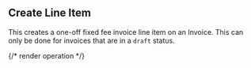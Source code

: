 ## Create Line Item

This creates a one-off fixed fee invoice line item on an Invoice.
This can only be done for invoices that are in a `draft` status.

{/* render operation */}
